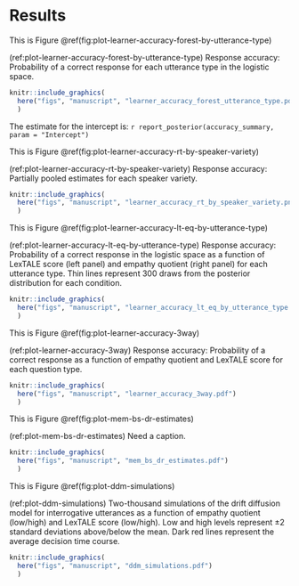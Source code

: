 # Results


This is Figure \@ref(fig:plot-learner-accuracy-forest-by-utterance-type)


(ref:plot-learner-accuracy-forest-by-utterance-type) Response accuracy: Probability of a correct response for each utterance type in the logistic space.

```r
knitr::include_graphics(
  here("figs", "manuscript", "learner_accuracy_forest_utterance_type.pdf")
  )
```


The estimate for the intercept is: `r report_posterior(accuracy_summary, param = "Intercept")`





This is Figure \@ref(fig:plot-learner-accuracy-rt-by-speaker-variety)

(ref:plot-learner-accuracy-rt-by-speaker-variety) Response accuracy: Partially pooled estimates for each speaker variety.

```r
knitr::include_graphics(
  here("figs", "manuscript", "learner_accuracy_rt_by_speaker_variety.png")
  )
```





This is Figure \@ref(fig:plot-learner-accuracy-lt-eq-by-utterance-type)

(ref:plot-learner-accuracy-lt-eq-by-utterance-type) Response accuracy: Probability of a correct response in the logistic space as a function of LexTALE score (left panel) and empathy quotient (right panel) for each utterance type. Thin lines represent 300 draws from the posterior distribution for each condition.

```r
knitr::include_graphics(
  here("figs", "manuscript", "learner_accuracy_lt_eq_by_utterance_type.pdf")
  )
```









This is Figure \@ref(fig:plot-learner-accuracy-3way)

(ref:plot-learner-accuracy-3way) Response accuracy: Probability of a correct response as a function of empathy quotient and LexTALE score for each question type.

```r
knitr::include_graphics(
  here("figs", "manuscript", "learner_accuracy_3way.pdf")
  )
```






This is Figure \@ref(fig:plot-mem-bs-dr-estimates)

(ref:plot-mem-bs-dr-estimates) Need a caption.

```r
knitr::include_graphics(
  here("figs", "manuscript", "mem_bs_dr_estimates.pdf")
  )
```




This is Figure \@ref(fig:plot-ddm-simulations)

(ref:plot-ddm-simulations) Two-thousand simulations of the drift diffusion model for interrogative utterances as a function of empathy quotient (low/high) and LexTALE score (low/high). Low and high levels represent &pm;2 standard deviations above/below the mean. Dark red lines represent the average decision time course.

```r
knitr::include_graphics(
  here("figs", "manuscript", "ddm_simulations.pdf")
  )
```

